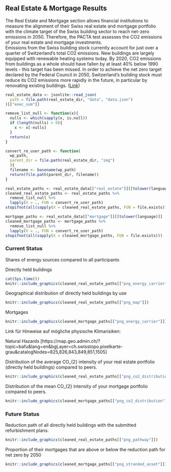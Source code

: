 ## Real Estate & Mortgage Results

The Real Estate and Mortgage section allows financial institutions to measure the alignment of their Swiss real estate and mortgage portfolio with the climate target of the Swiss building sector to reach net-zero emissions in 2050. Therefore, the PACTA test assesses the CO2 emissions of your real estate and mortgage investments.<br/>
Emissions from the Swiss building stock currently account for just over a quarter of Switzerland's total CO2 emissions. New buildings are largely equipped with renewable heating systems today. By 2020, CO2 emissions from buildings as a whole should have fallen by at least 40% below 1990 levels - this target has been missed. In order to achieve the net zero target declared by the Federal Council in 2050, Switzerland's building stock must reduce its CO2 emissions more rapidly in the future, in particular by renovating existing buildings. ([Link](https://www.bafu.admin.ch/bafu/en/home/topics/climate/info-specialists/emission-reduction/reduction-targets/2050-target/climate-strategy-2050.html))


```r
real_estate_data <- jsonlite::read_json(
  path = file.path(real_estate_dir, "data", "data.json")
)[["exec_sum"]]

remove_list_null <- function(x){
  nulls <- which(sapply(x, is.null))
  if (length(nulls) > 0){
    x <- x[-nulls]
  }
  return(x)
}

convert_re_user_path <- function(
  wp_path,
  parent_dir = file.path(real_estate_dir, "img")
  ){
  filename <- basename(wp_path)
  return(file.path(parent_dir, filename))
}

real_estate_paths <- real_estate_data[["real_estate"]][[tolower(language)]]
cleaned_real_estate_paths <- real_estate_paths %>%
  remove_list_null %>%
  lapply(X = ., FUN = convert_re_user_path)
stopifnot(all(sapply(X = cleaned_real_estate_paths, FUN = file.exists)))

mortgage_paths <- real_estate_data[["mortgage"]][[tolower(language)]]
cleaned_mortgage_paths <- mortgage_paths %>%
  remove_list_null %>%
  lapply(X = ., FUN = convert_re_user_path)
stopifnot(all(sapply(X = cleaned_mortgage_paths, FUN = file.exists)))
```


### Current Status

Shares of energy sources compared to all participants 

Directly held buildings

```r
cat(Sys.time())
knitr::include_graphics(cleaned_real_estate_paths[["png_energy_carrier"]])
```

Geographical distribution of directly held buildings by use 

```r
knitr::include_graphics(cleaned_real_estate_paths[["png_map"]])
```

Mortgages 

```r
knitr::include_graphics(cleaned_mortgage_paths[["png_energy_carrier"]])
```

Link für Hinweise auf mögliche physische Klimarisiken: 

Natural Hazards [https://map.geo.admin.ch/?topic=bafu&lang=en&bgLayer=ch.swisstopo.pixelkarte-grau&catalogNodes=825,826,843,849,851,1505]

Distribution of the average CO_{2} intensity of your real estate portfolio (directly held buildings) compared to peers. 

```r
knitr::include_graphics(cleaned_real_estate_paths[["png_co2_distribution"]])
```

Distribution of the mean CO_{2} intensity of your mortgage portfolio compared to peers. 

```r
knitr::include_graphics(cleaned_mortgage_paths[["png_co2_distribution"]])
```

### Future Status

Reduction path of all directly held buildings with the submitted refurbishment plans. 

```r
knitr::include_graphics(cleaned_real_estate_paths[["png_pathway"]])
```

Proportion of their mortgages that are above or below the reduction path for net zero by 2050

```r
knitr::include_graphics(cleaned_mortgage_paths[["png_stranded_asset"]])
```

\newpage
